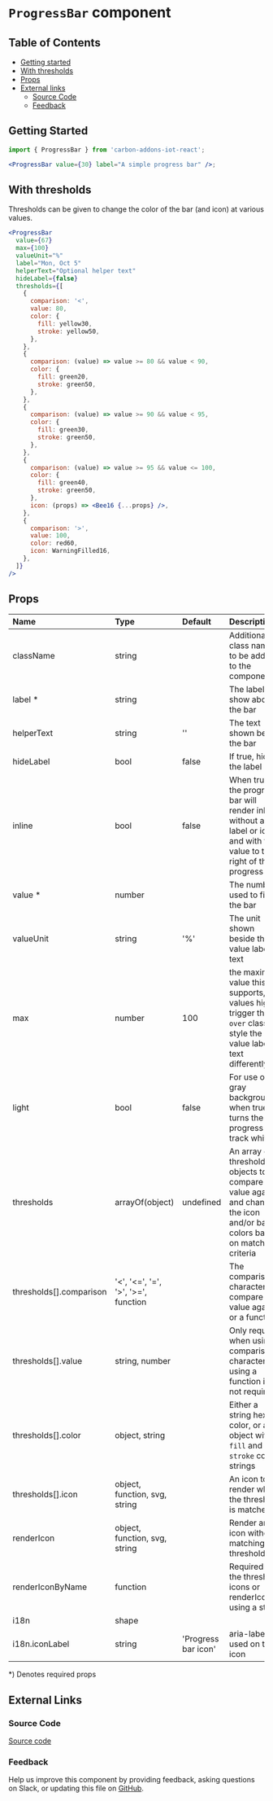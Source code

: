 # `ProgressBar` component

## Table of Contents

- [Getting started](#getting-started)
- [With thresholds](#with-thresholds)
- [Props](#props)
- [External links](#external-links)
  - [Source Code](#source-code)
  - [Feedback](#feedback)

## Getting Started

```jsx
import { ProgressBar } from 'carbon-addons-iot-react';

<ProgressBar value={30} label="A simple progress bar" />;
```

## With thresholds

Thresholds can be given to change the color of the bar (and icon) at various values.

```jsx
<ProgressBar
  value={67}
  max={100}
  valueUnit="%"
  label="Mon, Oct 5"
  helperText="Optional helper text"
  hideLabel={false}
  thresholds={[
    {
      comparison: '<',
      value: 80,
      color: {
        fill: yellow30,
        stroke: yellow50,
      },
    },
    {
      comparison: (value) => value >= 80 && value < 90,
      color: {
        fill: green20,
        stroke: green50,
      },
    },
    {
      comparison: (value) => value >= 90 && value < 95,
      color: {
        fill: green30,
        stroke: green50,
      },
    },
    {
      comparison: (value) => value >= 95 && value <= 100,
      color: {
        fill: green40,
        stroke: green50,
      },
      icon: (props) => <Bee16 {...props} />,
    },
    {
      comparison: '>',
      value: 100,
      color: red60,
      icon: WarningFilled16,
    },
  ]}
/>
```

## Props

| Name                    | Type                                | Default             | Description                                                                                                                 |
| :---------------------- | :---------------------------------- | :------------------ | :-------------------------------------------------------------------------------------------------------------------------- |
| className               | string                              |                     | Additional class names to be added to the component                                                                         |
| label \*                | string                              |                     | The label show above the bar                                                                                                |
| helperText              | string                              | ''                  | The text shown below the bar                                                                                                |
| hideLabel               | bool                                | false               | If true, hide the label                                                                                                     |
| inline                  | bool                                | false               | When true, the progress bar will render inline without a label or icons and with the value to the right of the progress bar |
| value \*                | number                              |                     | The number used to fill the bar                                                                                             |
| valueUnit               | string                              | '%'                 | The unit shown beside the value label text                                                                                  |
| max                     | number                              | 100                 | the maximum value this bar supports, values higher trigger the `over` class to style the value label text differently       |
| light                   | bool                                | false               | For use on gray backgrounds, when true turns the progress bar track white                                                   |
| thresholds              | arrayOf(object)                     | undefined           | An array of threshold objects to compare the value against and change the icon and/or bar colors based on matching criteria |
| thresholds[].comparison | '<', '<=', '=', '>', '>=', function |                     | The comparison character to compare value against or a function                                                             |
| thresholds[].value      | string, number                      |                     | Only required when using a comparison character, if using a function it's not required                                      |
| thresholds[].color      | object, string                      |                     | Either a string hex color, or an object with `fill` and `stroke` color strings                                              |
| thresholds[].icon       | object, function, svg, string       |                     | An icon to render when the threshold is matched                                                                             |
| renderIcon              | object, function, svg, string       |                     | Render an icon without matching a threshold                                                                                 |
| renderIconByName        | function                            |                     | Required if the threshold icons or renderIcon is using a string                                                             |
| i18n                    | shape                               |                     |                                                                                                                             |
| i18n.iconLabel          | string                              | 'Progress bar icon' | aria-label used on the icon                                                                                                 |

\*) Denotes required props

## External Links

### Source Code

[Source code](https://github.com/carbon-design-system/carbon-addons-iot-react/tree/next/packages/react/src/components/ProgressBar)

### Feedback

Help us improve this component by providing feedback, asking questions on Slack, or updating this file on
[GitHub](https://github.com/carbon-design-system/carbon-addons-iot-react/tree/next/packages/react/src/components/ProgressBar/ProgressBar.mdx).
